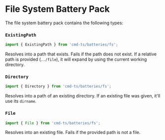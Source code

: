 # File System Battery Pack

The file system battery pack contains the following types:

### `ExistingPath`

```typescript
import { ExistingPath } from 'cmd-ts/batteries/fs';
```

Resolves into a path that exists. Fails if the path does not exist.
If a relative path is provided (`../file`), it will expand by using the current working directory.

### `Directory`

```typescript
import { Directory } from 'cmd-ts/batteries/fs';
```

Resolves into a path of an existing directory. If an existing file was given, it'll use its `dirname`.

### `File`

```typescript
import { File } from 'cmd-ts/batteries/fs';
```

Resolves into an existing file. Fails if the provided path is not a file.
